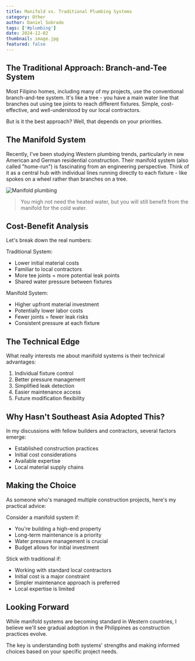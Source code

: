 ```yaml
---
title: Manifold vs. Traditional Plumbing Systems
category: Other
author: Daniel Sobrado
tags: ['#plumbing']
date: 2024-12-02
thumbnail: image.jpg
featured: false
---
```


## The Traditional Approach: Branch-and-Tee System

Most Filipino homes, including many of my projects, use the conventional branch-and-tee system. It's like a tree - you have a main water line that branches out using tee joints to reach different fixtures. Simple, cost-effective, and well-understood by our local contractors.

But is it the best approach? Well, that depends on your priorities.

## The Manifold System

Recently, I've been studying Western plumbing trends, particularly in new American and German residential construction. Their manifold system (also called "home-run") is fascinating from an engineering perspective. Think of it as a central hub with individual lines running directly to each fixture - like spokes on a wheel rather than branches on a tree.

![Manifold plumbing](https://i.imgur.com/DQAJG1D.jpeg)

> You migh not need the heated water, but you will still benefit from the manifold for the cold water.

## Cost-Benefit Analysis

Let's break down the real numbers:

Traditional System:
- Lower initial material costs
- Familiar to local contractors
- More tee joints = more potential leak points
- Shared water pressure between fixtures

Manifold System:
- Higher upfront material investment
- Potentially lower labor costs
- Fewer joints = fewer leak risks
- Consistent pressure at each fixture

## The Technical Edge

What really interests me about manifold systems is their technical advantages:
1. Individual fixture control
2. Better pressure management
3. Simplified leak detection
4. Easier maintenance access
5. Future modification flexibility

## Why Hasn't Southeast Asia Adopted This?

In my discussions with fellow builders and contractors, several factors emerge:
- Established construction practices
- Initial cost considerations
- Available expertise
- Local material supply chains

## Making the Choice

As someone who's managed multiple construction projects, here's my practical advice:

Consider a manifold system if:
- You're building a high-end property
- Long-term maintenance is a priority
- Water pressure management is crucial
- Budget allows for initial investment

Stick with traditional if:
- Working with standard local contractors
- Initial cost is a major constraint
- Simpler maintenance approach is preferred
- Local expertise is limited

## Looking Forward

While manifold systems are becoming standard in Western countries, I believe we'll see gradual adoption in the Philippines as construction practices evolve. 

The key is understanding both systems' strengths and making informed choices based on your specific project needs.
